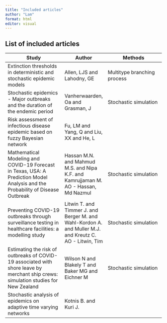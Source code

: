 ---
title: "Included articles"
author: "Lam"
format: html
editor: visual
---

## List of included articles

| Study                                                                                                                               | Author                                                                                                  | Methods                     |
|---------------------------|------------------|---------------------------|
| Extinction thresholds in deterministic and stochastic epidemic models                                                               | Allen, LJS and Lahodny, GE                                                                              | Multitype branching process |
| Stochastic epidemics - Major outbreaks and the duration of the endemic period                                                       | Vanherwaarden, Oa and Grasman, J                                                                        | Stochastic simulation       |
| Risk assessment of infectious disease epidemic based on fuzzy Bayesian network                                                      | Fu, LM and Yang, Q and Liu, XX and He, L                                                                |                             |
| Mathematical Modeling and COVID-19 Forecast in Texas, USA: A Prediction Model Analysis and the Probability of Disease Outbreak      | Hassan M.N. and Mahmud M.S. and Nipa K.F. and Kamrujjaman M. AO - Hassan, Md Nazmul                     | Stochastic simulation       |
| Preventing COVID-19 outbreaks through surveillance testing in healthcare facilities: a modelling study                              | Litwin T. and Timmer J. and Berger M. and Wahl-Kordon A. and Muller M.J. and Kreutz C. AO - Litwin, Tim | Stochastic simulation       |
| Estimating the risk of outbreaks of COVID-19 associated with shore leave by merchant ship crews: simulation studies for New Zealand | Wilson N and Blakely T and Baker MG and Eichner M                                                       | Stochastic simulation       |
| Stochastic analysis of epidemics on adaptive time varying networks                                                                  | Kotnis B. and Kuri J.                                                                                   |                             |
